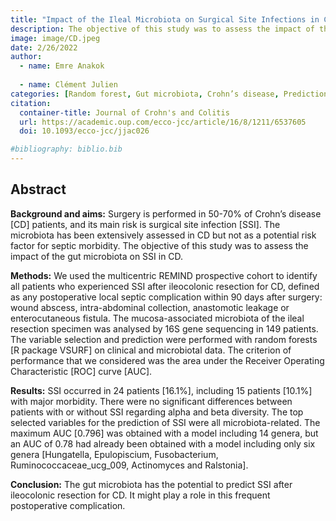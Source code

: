 ---
title: "Impact of the Ileal Microbiota on Surgical Site Infections in Crohn’s Disease: A Nationwide Prospective Cohort"
description: The objective of this study was to assess the impact of the gut microbiota on surgical site infection in Crohn’s disease.
image: image/CD.jpeg
date: 2/26/2022
author:
  - name: Emre Anakok 
    
  - name: Clément Julien
categories: [Random forest, Gut microbiota, Crohn’s disease, Prediction] 
citation:
  container-title: Journal of Crohn's and Colitis
  url: https://academic.oup.com/ecco-jcc/article/16/8/1211/6537605
  doi: 10.1093/ecco-jcc/jjac026

#bibliography: biblio.bib
---

## Abstract

**Background and aims:** Surgery is performed in 50-70% of Crohn's disease \[CD\] patients, and its main risk is surgical site infection \[SSI\]. The microbiota has been extensively assessed in CD but not as a potential risk factor for septic morbidity. The objective of this study was to assess the impact of the gut microbiota on SSI in CD.

**Methods:** We used the multicentric REMIND prospective cohort to identify all patients who experienced SSI after ileocolonic resection for CD, defined as any postoperative local septic complication within 90 days after surgery: wound abscess, intra-abdominal collection, anastomotic leakage or enterocutaneous fistula. The mucosa-associated microbiota of the ileal resection specimen was analysed by 16S gene sequencing in 149 patients. The variable selection and prediction were performed with random forests \[R package VSURF\] on clinical and microbiotal data. The criterion of performance that we considered was the area under the Receiver Operating Characteristic \[ROC\] curve \[AUC\].

**Results:** SSI occurred in 24 patients \[16.1%\], including 15 patients \[10.1%\] with major morbidity. There were no significant differences between patients with or without SSI regarding alpha and beta diversity. The top selected variables for the prediction of SSI were all microbiota-related. The maximum AUC \[0.796\] was obtained with a model including 14 genera, but an AUC of 0.78 had already been obtained with a model including only six genera \[Hungatella, Epulopiscium, Fusobacterium, Ruminococcaceae_ucg_009, Actinomyces and Ralstonia\].

**Conclusion:** The gut microbiota has the potential to predict SSI after ileocolonic resection for CD. It might play a role in this frequent postoperative complication.
